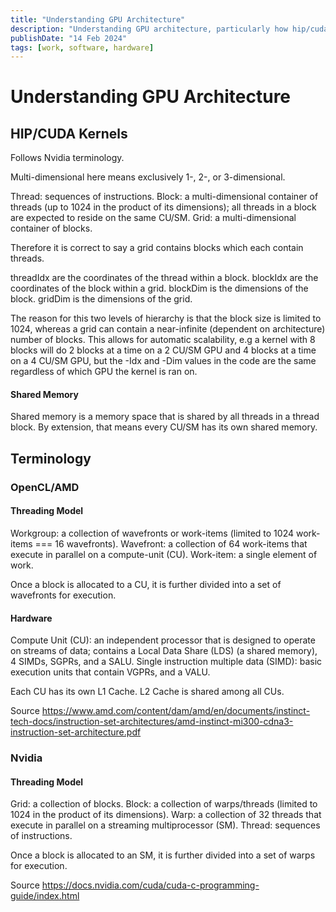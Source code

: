 ```yaml
---
title: "Understanding GPU Architecture"
description: "Understanding GPU architecture, particularly how hip/cuda relates to the hardware."
publishDate: "14 Feb 2024"
tags: [work, software, hardware]
---
```


# Understanding GPU Architecture

## HIP/CUDA Kernels

Follows Nvidia terminology.

Multi-dimensional here means exclusively 1-, 2-, or 3-dimensional.

Thread: sequences of instructions.
Block: a multi-dimensional container of threads (up to 1024 in the product of its dimensions); all threads in a block are expected to reside on the same CU/SM.
Grid: a multi-dimensional container of blocks.

Therefore it is correct to say a grid contains blocks which each contain threads.

threadIdx are the coordinates of the thread within a block.
blockIdx are the coordinates of the block within a grid.
blockDim is the dimensions of the block.
gridDim is the dimensions of the grid.

The reason for this two levels of hierarchy is that the block size is limited to 1024, whereas a grid can contain a near-infinite (dependent on architecture) number of blocks. This allows for automatic scalability, e.g a kernel with 8 blocks will do 2 blocks at a time on a 2 CU/SM GPU and 4 blocks at a time on a 4 CU/SM GPU, but the -Idx and -Dim values in the code are the same regardless of which GPU the kernel is ran on.

#### Shared Memory

Shared memory is a memory space that is shared by all threads in a thread block. By extension, that means every CU/SM has its own shared memory.

## Terminology

### OpenCL/AMD

#### Threading Model

Workgroup: a collection of wavefronts or work-items (limited to 1024 work-items === 16 wavefronts).
Wavefront: a collection of 64 work-items that execute in parallel on a compute-unit (CU).
Work-item: a single element of work.

Once a block is allocated to a CU, it is further divided into a set of wavefronts for execution.

#### Hardware

Compute Unit (CU): an independent processor that is designed to operate on streams of data; contains a Local Data Share (LDS) (a shared memory), 4 SIMDs, SGPRs, and a SALU.
Single instruction multiple data (SIMD): basic execution units that contain VGPRs, and a VALU.

Each CU has its own L1 Cache. L2 Cache is shared among all CUs.

Source
https://www.amd.com/content/dam/amd/en/documents/instinct-tech-docs/instruction-set-architectures/amd-instinct-mi300-cdna3-instruction-set-architecture.pdf

### Nvidia

#### Threading Model

Grid: a collection of blocks.
Block: a collection of warps/threads (limited to 1024 in the product of its dimensions).
Warp: a collection of 32 threads that execute in parallel on a streaming multiprocessor (SM).
Thread: sequences of instructions.

Once a block is allocated to an SM, it is further divided into a set of warps for execution.

Source
https://docs.nvidia.com/cuda/cuda-c-programming-guide/index.html

